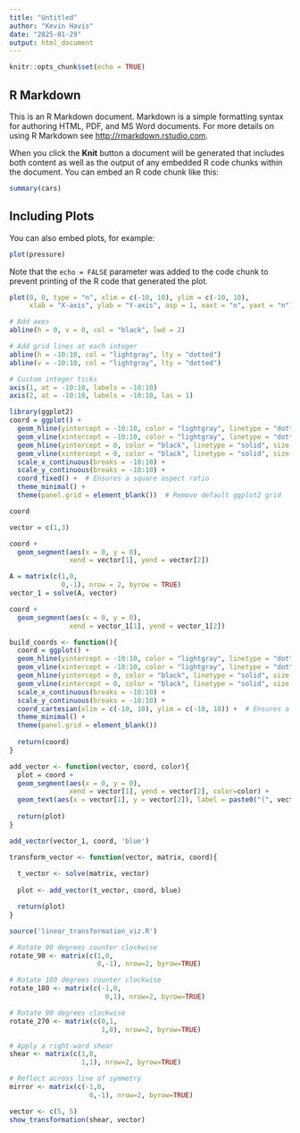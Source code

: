 ```yaml
---
title: "Untitled"
author: "Kevin Havis"
date: "2025-01-29"
output: html_document
---
```


```r
knitr::opts_chunk$set(echo = TRUE)
```

## R Markdown

This is an R Markdown document. Markdown is a simple formatting syntax for authoring HTML, PDF, and MS Word documents. For more details on using R Markdown see <http://rmarkdown.rstudio.com>.

When you click the **Knit** button a document will be generated that includes both content as well as the output of any embedded R code chunks within the document. You can embed an R code chunk like this:

```r
summary(cars)
```

## Including Plots

You can also embed plots, for example:

```r
plot(pressure)
```

Note that the `echo = FALSE` parameter was added to the code chunk to prevent printing of the R code that generated the plot.

```r
plot(0, 0, type = "n", xlim = c(-10, 10), ylim = c(-10, 10), 
     xlab = "X-axis", ylab = "Y-axis", asp = 1, xaxt = "n", yaxt = "n")

# Add axes
abline(h = 0, v = 0, col = "black", lwd = 2)  

# Add grid lines at each integer
abline(h = -10:10, col = "lightgray", lty = "dotted")
abline(v = -10:10, col = "lightgray", lty = "dotted")

# Custom integer ticks
axis(1, at = -10:10, labels = -10:10)
axis(2, at = -10:10, labels = -10:10, las = 1)

```

```r
library(ggplot2)
coord = ggplot() +
  geom_hline(yintercept = -10:10, color = "lightgray", linetype = "dotted") +  # Grid lines
  geom_vline(xintercept = -10:10, color = "lightgray", linetype = "dotted") +  
  geom_hline(yintercept = 0, color = "black", linetype = "solid", size = 1) +  # X-axis
  geom_vline(xintercept = 0, color = "black", linetype = "solid", size = 1) +  # Y-axis
  scale_x_continuous(breaks = -10:10) + 
  scale_y_continuous(breaks = -10:10) +
  coord_fixed() +  # Ensures a square aspect ratio
  theme_minimal() +
  theme(panel.grid = element_blank())  # Remove default ggplot2 grid

```

```r
coord
```


```r
vector = c(1,3)

coord +
  geom_segment(aes(x = 0, y = 0),
               xend = vector[1], yend = vector[2])
```
```r
A = matrix(c(1,0,
             0,-1), nrow = 2, byrow = TRUE)
vector_1 = solve(A, vector)
```

```r
coord +
  geom_segment(aes(x = 0, y = 0),
               xend = vector_1[1], yend = vector_1[2])
```
```r
build_coords <- function(){
  coord = ggplot() +
  geom_hline(yintercept = -10:10, color = "lightgray", linetype = "dotted") +  # Grid lines
  geom_vline(xintercept = -10:10, color = "lightgray", linetype = "dotted") +  
  geom_hline(yintercept = 0, color = "black", linetype = "solid", size = 1) +  # X-axis
  geom_vline(xintercept = 0, color = "black", linetype = "solid", size = 1) +  # Y-axis
  scale_x_continuous(breaks = -10:10) + 
  scale_y_continuous(breaks = -10:10) +
  coord_cartesian(xlim = c(-10, 10), ylim = c(-10, 10)) +  # Ensures a square aspect ratio
  theme_minimal() +
  theme(panel.grid = element_blank())
  
  return(coord)
}
```

```r
add_vector <- function(vector, coord, color){
  plot = coord +
  geom_segment(aes(x = 0, y = 0),
               xend = vector[1], yend = vector[2], color=color) +
  geom_text(aes(x = vector[1], y = vector[2]), label = paste0("(", vector[1], ', ', vector[2], ")"), color=color)
  
  return(plot)
}
```

```r
add_vector(vector_1, coord, 'blue')
```
```r
transform_vector <- function(vector, matrix, coord){
  
  t_vector <- solve(matrix, vector)
  
  plot <- add_vector(t_vector, coord, blue)

  return(plot)
}
```

```r
source('linear_transformation_viz.R')
```

```r

# Rotate 90 degrees counter clockwise
rotate_90 <- matrix(c(1,0,
                      0,-1), nrow=2, byrow=TRUE)

# Rotate 180 degrees counter clockwise
rotate_180 <- matrix(c(-1,0,
                        0,1), nrow=2, byrow=TRUE)

# Rotate 90 degrees clockwise
rotate_270 <- matrix(c(0,1,
                       1,0), nrow=2, byrow=TRUE)

# Apply a right-ward shear
shear <- matrix(c(1,0,
                  1,1), nrow=2, byrow=TRUE)

# Reflect across line of symmetry
mirror <- matrix(c(-1,0,
                    0,-1), nrow=2, byrow=TRUE)

```


```r
vector <- c(5, 5)
show_transformation(shear, vector)
```
